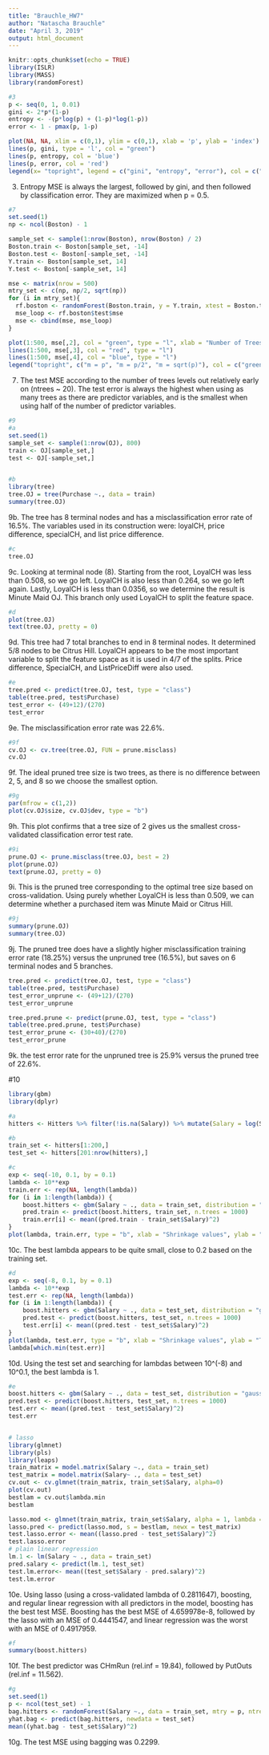 ---
title: "Brauchle_HW7"
author: "Natascha Brauchle"
date: "April 3, 2019"
output: html_document
---

```{r setup, include=FALSE}
knitr::opts_chunk$set(echo = TRUE)
library(ISLR)
library(MASS)
library(randomForest)
```


```{r}
#3
p <- seq(0, 1, 0.01)
gini <- 2*p*(1-p)
entropy <- -(p*log(p) + (1-p)*log(1-p))
error <- 1 - pmax(p, 1-p)

plot(NA, NA, xlim = c(0,1), ylim = c(0,1), xlab = 'p', ylab = 'index')
lines(p, gini, type = 'l', col = "green")
lines(p, entropy, col = 'blue')
lines(p, error, col = 'red')
legend(x= "topright", legend = c("gini", "entropy", "error"), col = c("green", "blue", "red" ), lty =1)
```
3. Entropy MSE is always the largest, followed by gini, and then followed by classification error. They are maximized when p = 0.5.

```{r}
#7
set.seed(1)
np <- ncol(Boston) - 1

sample_set <- sample(1:nrow(Boston), nrow(Boston) / 2)
Boston.train <- Boston[sample_set, -14]
Boston.test <- Boston[-sample_set, -14]
Y.train <- Boston[sample_set, 14]
Y.test <- Boston[-sample_set, 14]

mse <- matrix(nrow = 500)
mtry_set <- c(np, np/2, sqrt(np))
for (i in mtry_set){
  rf.boston <- randomForest(Boston.train, y = Y.train, xtest = Boston.test, ytest = Y.test, mtry = i, ntree = 500)
  mse_loop <- rf.boston$test$mse
  mse <- cbind(mse, mse_loop)
}

plot(1:500, mse[,2], col = "green", type = "l", xlab = "Number of Trees", ylab = "Test MSE", ylim = c(10,19))
lines(1:500, mse[,3], col = "red", type = "l")
lines(1:500, mse[,4], col = "blue", type = "l")
legend("topright", c("m = p", "m = p/2", "m = sqrt(p)"), col = c("green", "red", "blue"), cex = 1, lty = 1)
```

7. The test MSE according to the number of trees levels out relatively early on (ntrees ~ 20). The test error is always the highest when using as many trees as there are predictor variables, and is the smallest when using half of the number of predictor variables. 


```{r}
#9
#a 
set.seed(1)
sample_set <- sample(1:nrow(OJ), 800)
train <- OJ[sample_set,]
test <- OJ[-sample_set,]


#b
library(tree)
tree.OJ = tree(Purchase ~., data = train)
summary(tree.OJ)

```

9b. The tree has 8 terminal nodes and has a misclassification error rate of 16.5%. The variables used in its construction were: loyalCH, price difference, specialCH, and list price difference. 

```{r}
#c
tree.OJ
```

9c. Looking at terminal node (8). Starting from the root, LoyalCH was less than 0.508, so we go left. LoyalCH is also less than 0.264, so we go left again. Lastly, LoyalCH is less than 0.0356, so we determine the result is Minute Maid OJ. This branch only used LoyalCH to split the feature space. 

```{r}
#d
plot(tree.OJ)
text(tree.OJ, pretty = 0)
```


9d. This tree had 7 total branches to end in 8 terminal nodes. It determined 5/8 nodes to be Citrus Hill. LoyalCH appears to be the most important variable to split the feature space as it is used in 4/7 of the splits. Price difference, SpecialCH, and ListPriceDiff were also used. 

```{r}
#e
tree.pred <- predict(tree.OJ, test, type = "class")
table(tree.pred, test$Purchase)
test_error <- (49+12)/(270)
test_error
```

9e. The misclassification error rate was 22.6%. 

```{r}
#9f
cv.OJ <- cv.tree(tree.OJ, FUN = prune.misclass)
cv.OJ
```

9f. The ideal pruned tree size is two trees, as there is no difference between 2, 5, and 8 so we choose the smallest option.

```{r}
#9g 
par(mfrow = c(1,2))
plot(cv.OJ$size, cv.OJ$dev, type = "b")
```

9h. This plot confirms that a tree size of 2 gives us the smallest cross-validated classification error test rate. 

```{r}
#9i
prune.OJ <- prune.misclass(tree.OJ, best = 2)
plot(prune.OJ)
text(prune.OJ, pretty = 0)
```

9i. This is the pruned tree corresponding to the optimal tree size based on cross-validation. Using purely whether LoyalCH is less than 0.509, we can determine whether a purchased item was Minute Maid or Citrus Hill. 

```{r}
#9j
summary(prune.OJ)
summary(tree.OJ)

```
9j. The pruned tree does have a slightly higher misclassification training error rate (18.25%) versus the unpruned tree (16.5%), but saves on 6 terminal nodes and 5 branches. 


```{r}
tree.pred <- predict(tree.OJ, test, type = "class")
table(tree.pred, test$Purchase)
test_error_unprune <- (49+12)/(270)
test_error_unprune

tree.pred.prune <- predict(prune.OJ, test, type = "class")
table(tree.pred.prune, test$Purchase)
test_error_prune <- (30+40)/(270)
test_error_prune

```
9k. the test error rate for the unpruned tree is 25.9% versus the pruned tree of 22.6%. 


#10 
```{r}
library(gbm)
library(dplyr)

#a
hitters <- Hitters %>% filter(!is.na(Salary)) %>% mutate(Salary = log(Salary))

#b
train_set <- hitters[1:200,]
test_set <- hitters[201:nrow(hitters),]

#c 
exp <- seq(-10, 0.1, by = 0.1)
lambda <- 10**exp
train.err <- rep(NA, length(lambda))
for (i in 1:length(lambda)) {
    boost.hitters <- gbm(Salary ~ ., data = train_set, distribution = "gaussian", n.trees = 1000, shrinkage = lambda[i])
    pred.train <- predict(boost.hitters, train_set, n.trees = 1000)
    train.err[i] <- mean((pred.train - train_set$Salary)^2)
}
plot(lambda, train.err, type = "b", xlab = "Shrinkage values", ylab = "Training MSE")
```

10c. The best lambda appears to be quite small, close to 0.2 based on the training set. 

```{r}
#d
exp <- seq(-8, 0.1, by = 0.1)
lambda <- 10**exp
test.err <- rep(NA, length(lambda))
for (i in 1:length(lambda)) {
    boost.hitters <- gbm(Salary ~ ., data = test_set, distribution = "gaussian", n.trees = 1000, shrinkage = lambda[i])
    pred.test <- predict(boost.hitters, test_set, n.trees = 1000)
    test.err[i] <- mean((pred.test - test_set$Salary)^2)
}
plot(lambda, test.err, type = "b", xlab = "Shrinkage values", ylab = "Test MSE")
lambda[which.min(test.err)]
```
10d. Using the test set and searching for lambdas between 10^(-8) and 10^0.1, the best lambda is 1. 

```{r}
#e
boost.hitters <- gbm(Salary ~ ., data = test_set, distribution = "gaussian", n.trees = 1000, shrinkage = 1)
pred.test <- predict(boost.hitters, test_set, n.trees = 1000)
test.err <- mean((pred.test - test_set$Salary)^2)
test.err


# lasso
library(glmnet)
library(pls)
library(leaps)
train_matrix = model.matrix(Salary ~., data = train_set)
test_matrix = model.matrix(Salary~ ., data = test_set)
cv.out <- cv.glmnet(train_matrix, train_set$Salary, alpha=0) 
plot(cv.out) 
bestlam = cv.out$lambda.min
bestlam

lasso.mod <- glmnet(train_matrix, train_set$Salary, alpha = 1, lambda = bestlam)
lasso.pred <- predict(lasso.mod, s = bestlam, newx = test_matrix)
test.lasso.error <- mean((lasso.pred - test_set$Salary)^2)
test.lasso.error
# plain linear regression
lm.1 <- lm(Salary ~ ., data = train_set)
pred.salary <- predict(lm.1, test_set)
test.lm.error<- mean((test_set$Salary - pred.salary)^2)
test.lm.error
```

10e. Using lasso (using a cross-validated lambda of 0.2811647), boosting, and regular linear regression with all predictors in the model, boosting has the best test MSE. Boosting has the best MSE of 4.659978e-8, followed by the lasso with an MSE of 0.4441547, and linear regression was the worst with an MSE of 0.4917959. 


```{r}
#f
summary(boost.hitters)

```
10f. The best predictor was CHmRun (rel.inf = 19.84), followed by PutOuts (rel.inf = 11.562).

```{r}
#g 
set.seed(1)
p <- ncol(test_set) - 1
bag.hitters <- randomForest(Salary ~., data = train_set, mtry = p, ntree = 500)
yhat.bag <- predict(bag.hitters, newdata = test_set)
mean((yhat.bag - test_set$Salary)^2)

```
10g. The test MSE using bagging was 0.2299. 


